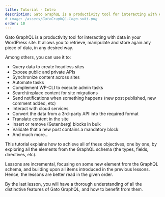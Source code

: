 ```yaml
---
title: Tutorial - Intro
description: Gato GraphQL is a productivity tool for interacting with data in your WordPress site. You can think of it as a Swiss Army knife for dealing with data in a WordPress site, as it allows to retrieve, manipulate and store again any piece of data, in any desired way.
# image: /assets/GatoGraphQL-logo-suki.png
order: 10
---
```


Gato GraphQL is a productivity tool for interacting with data in your WordPress site. It allows you to retrieve, manipulate and store again any piece of data, in any desired way.

Among others, you can use it to:

- Query data to create headless sites
- Expose public and private APIs
- Synchronize content across sites
- Automate tasks
- Complement WP-CLI to execute admin tasks
- Search/replace content for site migrations
- Send notifications when something happens (new post published, new comment added, etc)
- Interact with cloud services
- Convert the data from a 3rd-party API into the required format
- Translate content in the site
- Insert or remove (Gutenberg) blocks in bulk
- Validate that a new post contains a mandatory block
- And much more...

This tutorial explains how to achieve all of these objectives, one by one, by exploring all the elements from the GraphQL schema (the types, fields, directives, etc).

Lessons are incremental, focusing on some new element from the GraphQL schema, and building upon all items introduced in the previous lessons. Hence, the lessons are better read in the given order.

By the last lesson, you will have a thorough understanding of all the distinctive features of Gato GraphQL, and how to benefit from them.
